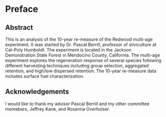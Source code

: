 # Preface {.unnumbered}

## Abstract {.unnumbered}

This is an analysis of the 10-year re-measure of the Redwood multi-age
experiment. It was started by Dr. Pascal Berrill, professor of silviculture at
Cal-Poly Humboldt. The experiment is located in the Jackson Demonstration State
Forest in Mendocino County, California. The multi-age experiment explores the
regeneration response of several species following different harvesting
techniques including group selection, aggregated retention, and high/low
dispersed retention. The 10-year re-measure data includes surface fuel
characterization. 

## Acknowledgements {.unnumbered}

I would like to thank my advisor Pascal Berrill and my other committee memebers,
Jeffrey Kane, and Rosanna Overholser.

